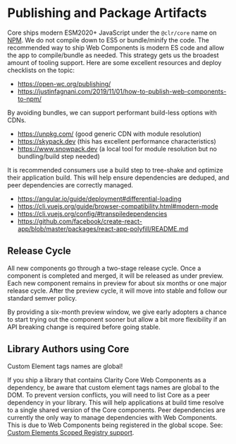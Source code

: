 
<Meta title="Internal/Documentation/Package" />

# Publishing and Package Artifacts

Core ships modern ESM2020+ JavaScript under the `@clr/core` name on [NPM](https://www.npmjs.com/package/@clr/core).
We do not compile down to ES5 or bundle/minify the code. The recommended way to
ship Web Components is modern ES code and allow the app to compile/bundle as
needed. This strategy gets us the broadest amount of tooling support. Here are
some excellent resources and deploy checklists on the topic:

- https://open-wc.org/publishing/
- https://justinfagnani.com/2019/11/01/how-to-publish-web-components-to-npm/

By avoiding bundles, we can support performant build-less options with CDNs.

- https://unpkg.com/ (good generic CDN with module resolution)
- https://skypack.dev (this has excellent performance characteristics)
- https://www.snowpack.dev (a local tool for module resolution but no bundling/build step needed)

It is recommended consumers use a build step to tree-shake and optimize their
application build. This will help ensure dependencies are deduped, and peer
dependencies are correctly managed.

- https://angular.io/guide/deployment#differential-loading
- https://cli.vuejs.org/guide/browser-compatibility.html#modern-mode
- https://cli.vuejs.org/config/#transpiledependencies
- https://github.com/facebook/create-react-app/blob/master/packages/react-app-polyfill/README.md

## Release Cycle

All new components go through a two-stage release cycle. Once a component is
completed and merged, it will be released as under preview. Each new component
remains in preview for about six months or one major release cycle. After the
preview cycle, it will move into stable and follow our standard semver policy.

By providing a six-month preview window, we give early adopters a chance to start
trying out the component sooner but allow a bit more flexibility if an API breaking
change is required before going stable.

## Library Authors using Core

<cds-alert-group status="danger" cds-layout="m-y:lg">
  <cds-alert>Custom Element tags names are global!</cds-alert>
</cds-alert-group>

If you ship a library that contains Clarity Core Web Components as a dependency,
be aware that custom element tags names are global to the DOM. To prevent version
conflicts, you will need to list Core as a peer dependency in your library.
This will help applications at build time resolve to a single shared version
of the Core components. Peer dependencies are currently the only way to manage
dependencies with Web Components. This is due to Web Components being registered
in the global scope.
See: [Custom Elements Scoped Registry support](https://github.com/w3c/webcomponents/issues/716).
